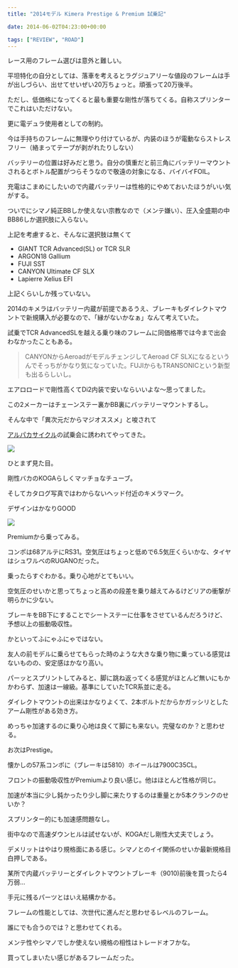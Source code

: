---
title: "2014モデル Kimera Prestige & Premium 試乗記"

date: 2014-06-02T04:23:00+00:00

tags: ["REVIEW", "ROAD"]
---

レース用のフレーム選びは意外と難しい。

平坦特化の自分としては、落車を考えるとラグジュアリーな値段のフレームは手が出しづらい、出せてせいぜい20万ちょっと。頑張って20万後半。

ただし、低価格になってくると最も重要な剛性が落ちてくる。自称スプリンターでこれはいただけない。

更に電デュラ使用者としての制約。

今は手持ちのフレームに無理やり付けているが、内装のほうが電動ならストレスフリー（絡まってテープが剥がれたりしない）

バッテリーの位置は好みだと思う。自分の慎重だと前三角にバッテリーマウントされるとボトル配置がつらそうなので敬遠の対象になる、バイバイFOIL。

充電はこまめにしたいので内蔵バッテリーは性格的にやめておいたほうがいい気がする。

ついでにシマノ純正BBしか使えない宗教なので（メンテ嫌い）、圧入全盛期の中BB86しか選択肢に入らない。

上記を考慮すると、そんなに選択肢は無くて

- GIANT TCR Advanced(SL) or TCR SLR
- ARGON18 Gallium
- FUJI SST
- CANYON Ultimate CF SLX
- Lapierre Xelius EFI

上記くらいしか残っていない。

2014のキメラはバッテリー内蔵が前提であるうえ、ブレーキもダイレクトマウントで新規購入が必要なので、「縁がないかなぁ」なんて考えていた。

試乗でTCR AdvancedSLを越える乗り味のフレームに同価格帯では今まで出会わなかったこともある。

> CANYONからAeroadがモデルチェンジしてAeroad CF SLXになるというんでそっちがかなり気になっていた。FUJIからもTRANSONICという新型も出るらしいし。

エアロロードで剛性高くてDi2内装で安いならいいよな～思ってました。

この2メーカーはチェーンステー裏かBB裏にバッテリーマウントするし。

そんな中で「異次元だからマジオススメ」と唆されて

<a href="http://www.nicole-eurocycle.co.jp/" target="_blank" rel="noopener">アルパカサイクル</a>の試乗会に誘われてやってきた。

![ ](./IMG_20140531_124412.jpg)

ひとまず見た目。

剛性バカのKOGAらしくマッチョなチューブ。

そしてカタログ写真ではわからないヘッド付近のキメラマーク。

デザインはかなりGOOD

![ ](./IMG_20140531_124421.jpg)

Premiumから乗ってみる。

コンポは68アルテにRS31。空気圧はちょっと低めで6.5気圧くらいかな、タイヤはシュワルベのRUGANOだった。

乗ったらすぐわかる。乗り心地がとてもいい。

空気圧のせいかと思ってちょっと高めの段差を乗り越えてみるけどリアの衝撃が明らかに少ない。

ブレーキをBB下にすることでシートステーに仕事をさせているんだろうけど、予想以上の振動吸収性。

かといってふにゃふにゃではない。

友人の前モデルに乗らせてもらった時のような大きな乗り物に乗っている感覚はないものの、安定感はかなり高い。

パーッとスプリントしてみると、脚に跳ね返ってくる感覚がほとんど無いにもかかわらず、加速は一線級。基準にしていたTCR系並に走る。

ダイレクトマウントの出来はかなりよくて、2本ボルトだからかガッシリとしたアーム剛性がある効き方。

めっちゃ加速するのに乗り心地は良くて脚にも来ない。完璧なのか？と思わせる。

お次はPrestige。

懐かしの57系コンポに（ブレーキは5810）ホイールは7900C35CL。

フロントの振動吸収性がPremiumより良い感じ。他はほとんど性格が同じ。

加速が本当に少し鈍かったり少し脚に来たりするのは重量とか5本クランクのせいか？

スプリンター的にも加速感問題なし。

街中なので高速ダウンヒルは試せないが、KOGAだし剛性大丈夫でしょう。

デメリットはやはり規格面にある感じ。シマノとのイイ関係のせいか最新規格目白押しである。

某所で内蔵バッテリーとダイレクトマウントブレーキ（9010)前後を買ったら4万弱…

手元に残るパーツとはいえ結構かかる。

フレームの性能としては、次世代に進んだと思わせるレベルのフレーム。

誰にでも合うのでは？と思わせてくれる。

メンテ性やシマノでしか使えない規格の相性はトレードオフかな。

買ってしまいたい感じがあるフレームだった。
